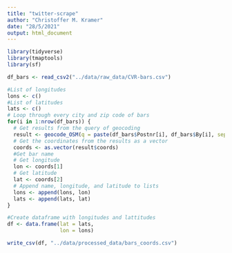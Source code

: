 ```yaml
---
title: "twitter-scrape"
author: "Christoffer M. Kramer"
date: "28/5/2021"
output: html_document
---
```


```r
library(tidyverse)
library(tmaptools)
library(sf)

```

```r
df_bars <- read_csv2("../data/raw_data/CVR-bars.csv")
```

```r
#List of longitudes
lons <- c()
#List of latitudes
lats <- c()
# Loop through every city and zip code of bars
for(i in 1:nrow(df_bars)) {
  # Get results from the query of geocoding
  result <- geocode_OSM(q = paste(df_bars$Postnr[i], df_bars$By[i], sep = ", "), projection = 4326)
  # Get the coordinates from the results as a vector
  coords <- as.vector(result$coords)
  #Get bar name
  # Get longitude
  lon <- coords[1]
  # Get latitude
  lat <- coords[2]
  # Append name, longitude, and latitude to lists
  lons <- append(lons, lon)
  lats <- append(lats, lat)
}

```


```r

#Create dataframe with longitudes and lattitudes
df <- data.frame(lat = lats,
                 lon = lons)

write_csv(df, "../data/processed_data/bars_coords.csv")
```

